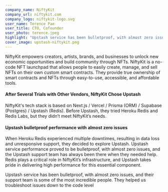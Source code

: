 ```yaml
---
company_name: NiftyKit
company_url: niftykit.com
company_logo: niftykit-logo.svg
user_name: Terence Pae
user_title: CTO, Cofounder
user_photo: terence.jpeg
highlight: "Upstash service has been bulletproof, with almost zero issues, and their support team is some of the most incredible people. They helped us troubleshoot issues down to the code level "
cover_image: upstash-niftykit.png
---
```



NiftyKit empowers creators, artists, brands, and businesses to unlock new economic opportunities and build community through NFTs. NiftyKit is a no-code NFT launchpad that allows people to easily create, manage, and sell NFTs on their own custom smart contracts. They provide true ownership of smart contracts and NFTs through easy-to-use, accessible, and affordable tools.

#### After Several Trials with Other Vendors, NiftyKit Chose Upstash

NiftyKit's tech stack is based on Next.js / Vercel / Prisma (ORM) / Supabase (Postgres) / Upstash (Redis). Before Upstash, they tried Heroku Redis and Redis Labs, but they didn’t meet NiftyKit’s needs.

#### Upstash bulletproof performance with almost zero issues

When Heroku Redis experienced multiple downtimes, resulting in data loss and unresponsive support, they decided to explore Upstash. Upstash service performance proved to be bulletproof, with almost zero issues, and the Upstash support team has always been there when they needed help. Redis plays a critical role in NiftyKit’s infrastructure, and Upstash takes pride in delivering high performance for this essential component.

<Highlight name="Terence Pae" title="CTO, Cofounder" photo="terence.jpeg">
Upstash service has been bulletproof, with almost zero issues, and their support team is some of the most incredible people. They helped us troubleshoot issues down to the code level
</Highlight>
